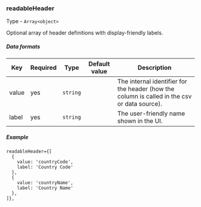 ### readableHeader

Type - `Array<object>`

Optional array of header definitions with display-friendly labels.

##### Data formats

<table>
  <thead>
    <tr>
      <th>Key</th>
      <th>Required</th>
      <th>Type</th>
      <th>Default value</th>
      <th>Description</th>
    </tr>
  </thead>
  <tbody>
    <tr>
      <td>value</td>
      <td>yes</td>
      <td><code>string</code></td>
      <td></td>
      <td>The internal identifier for the header (how the column is called in the csv or data source).</td>
    </tr>
    <tr>
      <td>label</td>
      <td>yes</td>
      <td><code>string</code></td>
      <td></td>
      <td>The user-friendly name shown in the UI.</td>
    </tr>
  </tbody>
</table>

##### Example

```tsx
readableHeader={[
  {
    value: 'countryCode',
    label: 'Country Code'
  },
  {
    value: 'countryName',
    label: 'Country Name'
  },
]},
```
